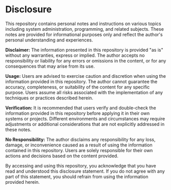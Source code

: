 # Disclosure

This repository contains personal notes and instructions on various topics
including system administration, programming, and related subjects. These notes
are provided for informational purposes only and reflect the author's personal
understanding and experiences.

**Disclaimer:** The information presented in this repository is provided "as is"
without any warranties, express or implied. The author accepts no responsibility
or liability for any errors or omissions in the content, or for any consequences
that may arise from its use.

**Usage:** Users are advised to exercise caution and discretion when using the
information provided in this repository. The author cannot guarantee the
accuracy, completeness, or suitability of the content for any specific purpose.
Users assume all risks associated with the implementation of any techniques or
practices described herein.

**Verification:** It is recommended that users verify and double-check the
information provided in this repository before applying it in their own systems
or projects. Different environments and circumstances may require adjustments or
additional considerations that are not explicitly addressed in these notes.

**No Responsibility:** The author disclaims any responsibility for any loss,
damage, or inconvenience caused as a result of using the information contained
in this repository. Users are solely responsible for their own actions and
decisions based on the content provided.

By accessing and using this repository, you acknowledge that you have read and
understood this disclosure statement. If you do not agree with any part of this
statement, you should refrain from using the information provided herein.

